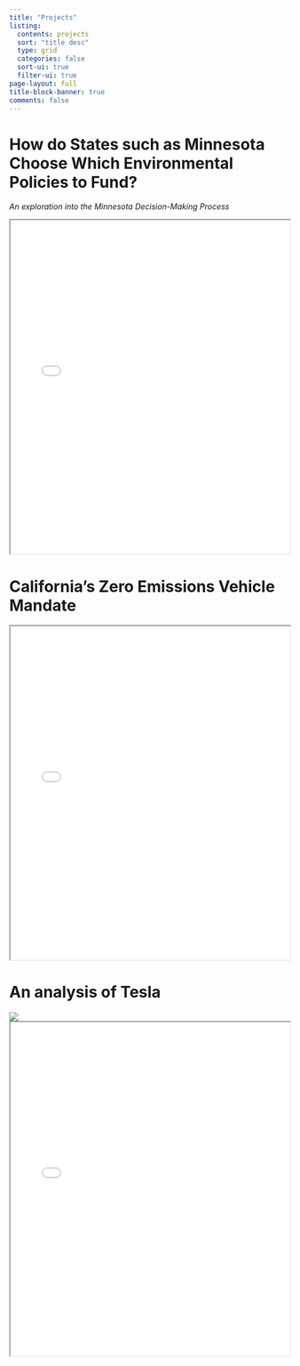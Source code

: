 ```yaml
---
title: "Projects"
listing:
  contents: projects
  sort: "title desc"
  type: grid
  categories: false
  sort-ui: true
  filter-ui: true
page-layout: full
title-block-banner: true
comments: false
---
```




# **How do States such as Minnesota Choose Which Environmental Policies to Fund?** {.toc-entry}

*An exploration into the Minnesota Decision-Making Process*

<iframe src="Final Poly-Sci Paper-3.pdf" width="100%" height="600px">
    This browser does not support PDFs. Please download the PDF to view it: 
    <a href="Final Poly-Sci Paper-3.pdf">Download PDF</a>.
</iframe>


# **California’s Zero Emissions Vehicle Mandate** {.toc-entry}


<iframe src="Final Econ Paper -2.pdf" width="100%" height="600px">
    This browser does not support PDFs. Please download the PDF to view it: 
    <a href="Final Econ Paper -2.pdf">Download PDF</a>.
</iframe>

# **An analysis of Tesla** {.toc-entry}

![](Tesla.jpeg)
<iframe src="Tesla.pdf" width="100%" height="600px">
    This browser does not support PDFs. Please download the PDF to view it: 
    <a href="Tesla.pdf">Download PDF</a>.
</iframe>


